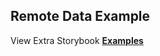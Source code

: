 
<Head>
  <title>Material React Table Docs - Remote Data Example</title>
</Head>

## Remote Data Example

<Example />

View Extra Storybook **[Examples](https://www.material-react-table.dev/?path=/story/prop-playground--default)**
